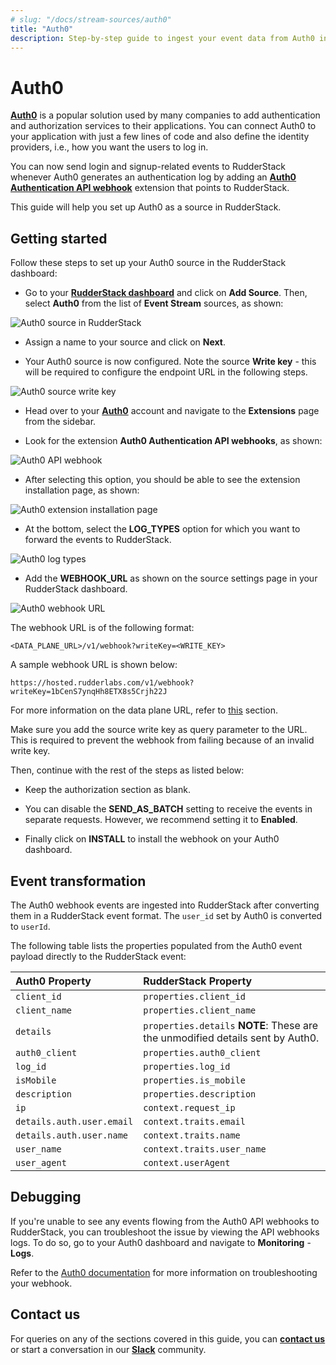 ```yaml
---
# slug: "/docs/stream-sources/auth0"
title: "Auth0"
description: Step-by-step guide to ingest your event data from Auth0 into RudderStack.
---
```


# Auth0

[**Auth0**](https://auth0.com/) is a popular solution used by many companies to add authentication and authorization services to their applications. You can connect Auth0 to your application with just a few lines of code and also define the identity providers, i.e., how you want the users to log in.

You can now send login and signup-related events to RudderStack whenever Auth0 generates an authentication log by adding an [**Auth0 Authentication API webhook**](https://auth0.com/docs/extensions/auth0-authentication-api-webhooks) extension that points to RudderStack.

This guide will help you set up Auth0 as a source in RudderStack.

## Getting started

Follow these steps to set up your Auth0 source in the RudderStack dashboard:

- Go to your [**RudderStack dashboard**](https://app.rudderstack.com/) and click on **Add Source**. Then, select **Auth0** from the list of **Event Stream** sources, as shown:

<img src="../assets/event-stream-sources/auth0-1.png" alt="Auth0 source in RudderStack" />

- Assign a name to your source and click on **Next**.

- Your Auth0 source is now configured. Note the source **Write key** - this will be required to configure the endpoint URL in the following steps.

<img src="../assets/event-stream-sources/auth0-2.png" alt="Auth0 source write key" />

- Head over to your [**Auth0**](https://auth0.com/) account and navigate to the **Extensions** page from the sidebar.

- Look for the extension **Auth0 Authentication API webhooks**, as shown:

<img src="../assets/event-stream-sources/auth0-3.png" alt="Auth0 API webhook" />

- After selecting this option, you should be able to see the extension installation page, as shown:

<img src="../assets/event-stream-sources/auth0-4.png" alt="Auth0 extension installation page" />

- At the bottom, select the **LOG_TYPES** option for which you want to forward the events to RudderStack.

<img src="../assets/event-stream-sources/auth0-5.png" alt="Auth0 log types" />

- Add the **WEBHOOK_URL** as shown on the source settings page in your RudderStack dashboard.

<img src="../assets/event-stream-sources/auth0-6.png" alt="Auth0 webhook URL" />

The webhook URL is of the following format:

```
<DATA_PLANE_URL>/v1/webhook?writeKey=<WRITE_KEY>
```

A sample webhook URL is shown below:

```
https://hosted.rudderlabs.com/v1/webhook?writeKey=1bCenS7ynqHh8ETX8s5Crjh22J
```

<div class="infoBlock">

For more information on the data plane URL, refer to <a href="https://rudderstack.com/docs/get-started/installing-and-setting-up-rudderstack/#what-is-a-data-plane-url-where-do-i-get-it">this</a> section.
</div>

<div class="warningBlock">

Make sure you add the source write key as query parameter to the URL. This is required to prevent the webhook from failing because of an invalid write key.
</div>

Then, continue with the rest of the steps as listed below:

- Keep the authorization section as blank.

- You can disable the **SEND_AS_BATCH** setting to receive the events in separate requests. However, we recommend setting it to **Enabled**.

- Finally click on **INSTALL** to install the webhook on your Auth0 dashboard.

## Event transformation

The Auth0 webhook events are ingested into RudderStack after converting them in a RudderStack event format. The `user_id` set by Auth0 is converted to `userId`.

The following table lists the properties populated from the Auth0 event payload directly to the RudderStack event:

| **Auth0 Property**        | **RudderStack Property**                                                                    |
| :------------------------ | :------------------------------------------------------------------------------------------ |
| `client_id`               | `properties.client_id`                                                                      |
| `client_name`             | `properties.client_name`                                                                    |
| `details`                 | `properties.details` **NOTE**: These are the unmodified details sent by Auth0. |
| `auth0_client`            | `properties.auth0_client`                                                                   |
| `log_id`                  | `properties.log_id`                                                                         |
| `isMobile`                | `properties.is_mobile`                                                                      |
| `description`             | `properties.description`                                                                    |
| `ip`                      | `context.request_ip`                                                                        |
| `details.auth.user.email` | `context.traits.email`                                                                      |
| `details.auth.user.name`  | `context.traits.name`                                                                       |
| `user_name`               | `context.traits.user_name`                                                                  |
| `user_agent`              | `context.userAgent`                                                                         |

## Debugging

If you're unable to see any events flowing from the Auth0 API webhooks to RudderStack, you can troubleshoot the issue by viewing the API webhooks logs. To do so, go to your Auth0 dashboard and navigate to **Monitoring** - **Logs**.

<div class="infoBlock">

Refer to the <a href="https://auth0.com/docs/extensions/auth0-authentication-api-webhooks#troubleshoot-webhooks">Auth0 documentation</a> for more information on troubleshooting your webhook.
</div>

## Contact us

For queries on any of the sections covered in this guide, you can [**contact us**](mailto:%20docs@rudderstack.com) or start a conversation in our [**Slack**](https://rudderstack.com/join-rudderstack-slack-community) community.
